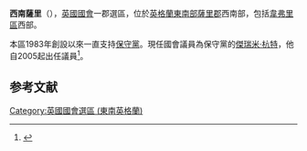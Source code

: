 {{noteTA
|G1= PoliticiansUK
|G2=UK Places
|1=zh-cn:杰里米·亨特; zh-hk:侯俊偉; zh-tw:傑瑞米·杭特
}}
{{Infobox UK constituency main
 |name        = 西南薩里
 |parliament  = uk
 |map1        = SouthWestSurrey2007
 |map2        = EnglandSurrey
 |map_entity  = [[薩里郡|薩里郡]]
 |map_year    =
 |year        = 1983
 |abolished   =
 |type        = 郡
 |elects_howmany =1
 |previous    = 
 |next        =
 |electorate  = 76,495 (December 2010)<ref>{{cite web|url=http://www.boundarycommissionforengland.org.uk/electoral-figures/electoral-figures.htm|title=Electorate Figures – Boundary Commission for England|date=4 March 2011|work=2011 Electorate Figures|publisher=Boundary Commission for England|accessdate=13 March 2011|deadurl=yes|archiveurl=https://web.archive.org/web/20101106204053/http://www.boundarycommissionforengland.org.uk/electoral-figures/electoral-figures.htm|archivedate=2010年11月6日}}</ref>
 |mp          = [[侯俊偉|侯俊偉]]
 |party       = [[保守黨_(英國)|保守黨]]
 |region      = 英格蘭
 |county      = [[薩里郡|薩里郡]]
 |european    =
 |towns       = 
}}
'''西南薩里'''（{{lang-en|South West Surrey}}），[[英國|英國]][[英國國會|國會]]一郡選區，位於[[英格蘭|英格蘭]][[東南英格蘭|東南部]][[薩里郡|薩里郡]]西南部，包括[[韋弗里區|韋弗里區]]西部。

本區1983年創設以來一直支持[[保守黨_(英國)|保守黨]]。現任國會議員為保守黨的[[傑瑞米·杭特|傑瑞米·杭特]]，他自2005起出任議員<ref name="">{{cite news
|publisher=[[英國廣播公司|英國廣播公司]]
|date=2010年5月7日
|title=Election 2010/Constituency/Surrey South West
|url=http://news.bbc.co.uk/1/shared/election2010/results/constituency/e28.stm
|accessdate=2010年9月27日
|archive-date=2021年11月21日
|archive-url=https://web.archive.org/web/20211121030020/http://news.bbc.co.uk/1/shared/election2010/results/constituency/e28.stm
|dead-url=no
}}</ref>。

==参考文献==
<div class="references-small">
<references></references>
</div>
{{英國國會選區 (東南英格蘭)}}
{{DEFAULTSORT:Surrey South West}}
[[Category:英國國會選區_(東南英格蘭)|Category:英國國會選區 (東南英格蘭)]]